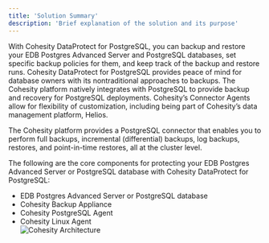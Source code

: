 ```yaml
---
title: 'Solution Summary'
description: 'Brief explanation of the solution and its purpose'
---
```

With Cohesity DataProtect for PostgreSQL, you can backup and restore your EDB Postgres Advanced Server and PostgreSQL databases, set specific backup policies for them, and keep track of the backup and restore runs. Cohesity DataProtect for PostgreSQL provides peace of mind for database owners with its nontraditional approaches to backups.  The Cohesity platform natively integrates with PostgreSQL to provide backup and recovery for PostgreSQL deployments. Cohesity’s Connector Agents allow for flexibility of customization, including being part of Cohesity’s data management platform, Helios.

The Cohesity platform provides a PostgreSQL connector that enables you to perform full backups, incremental (differential) backups, log backups, restores, and point-in-time restores, all at the cluster level.

The following are the core components for protecting your EDB Postgres Advanced Server or PostgreSQL database with Cohesity DataProtect for PostgreSQL:

- EDB Postgres Advanced Server or PostgreSQL database
- Cohesity Backup Appliance
- Cohesity PostgreSQL Agent
- Cohesity Linux Agent <br /> ![Cohesity Architecture](Images/DatabaseConnectorforPostgreSQL.png)
